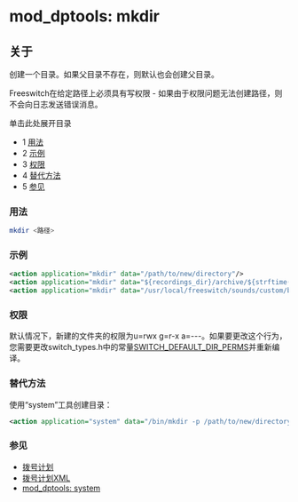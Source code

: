 # mod_dptools: mkdir 

## 关于

创建一个目录。如果父目录不存在，则默认也会创建父目录。

Freeswitch在给定路径上必须具有写权限 - 如果由于权限问题无法创建路径，则不会向日志发送错误消息。

单击此处展开目录

* 1 [用法](#usage)
* 2 [示例](#examples)
* 3 [权限](#permissions)
* 4 [替代方法](#alternatives)
* 5 [参见](#see-also)

### 用法

```bash
mkdir <路径>
```

### 示例

```xml
<action application="mkdir" data="/path/to/new/directory"/>
<action application="mkdir" data="${recordings_dir}/archive/${strftime(%Y)}/${strftime(%b)}/${strftime(%d)}/"/>
<action application="mkdir" data="/usr/local/freeswitch/sounds/custom/blabla"/>
```

### 权限

默认情况下，新建的文件夹的权限为u=rwx g=r-x a=---。如果要更改这个行为，您需要更改switch_types.h中的常量[SWITCH_DEFAULT_DIR_PERMS](https://freeswitch.org/stash/projects/FS/repos/freeswitch/browse/src/include/switch%5Ftypes.h#117)并重新编译。

### 替代方法

使用“system”工具创建目录：

```xml
<action application="system" data="/bin/mkdir -p /path/to/new/directory"/>
```

### 参见

* [拨号计划](../../Dialplan/index.mdx#0-about)
* [拨号计划XML](../../Dialplan/XML-Dialplan/index.mdx#about)
* [mod_dptools: system](./6586650.mdx#about)